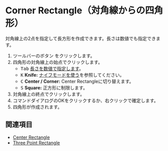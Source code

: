
# Corner Rectangle（対角線からの四角形）

<Reference shortcut='' command='Corner Rectangle' button='ツールバー' />

対角線上の2点を指定して長方形を作成できます。長さは数値でも指定できます。

1. ツールバーのボタン <ButtonIcon type="button-corner-rectangle" /> をクリックします。
2. 四角形の対角線上の始点でクリックします。
   - <kbd>Tab</kbd> [長さを数値で指定します](./sketching-essentials#specify-dimensions-numerically)。
   - <kbd>K</kbd> **Knife:** [ナイフモードを使う](./sketching-essentials#use-knife-mode)を参照してください。
   - <kbd>C</kbd> **Center / Corner:** Center Rectangleに切り替えます。
   - <kbd>S</kbd> **Square:** 正方形に制限します。
3. 対角線上の終点でクリックします。
4. コマンドダイアログのOKをクリックするか、右クリックで確定します。
5. 四角形が作成されます。

<VideoPlayer fileName="corner-rectangle"/>

## 関連項目

- [Center Rectangle](./center-rectangle)
- [Three Point Rectangle](./three-point-rectangle)

















